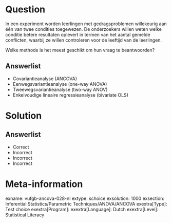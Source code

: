 Question
========

In een experiment worden leerlingen met gedragsproblemen willekeurig aan één van twee condities toegewezen. De onderzoekers willen weten welke conditie betere resultaten oplevert in termen van het aantal gemelde conflicten, waarbij ze willen controleren voor de leeftijd van de leerlingen. 

Welke methode is het meest geschikt om hun vraag te beantwoorden?
  
Answerlist
----------
* Covariantieanalyse (ANCOVA)
* Eenwegsvariantieanalyse (one-way ANOVA)
* Tweewegsvariantieanalyse (two-way ANOV)
* Enkelvoudige lineaire regressieanalyse (bivariate OLS)

Solution
========

Answerlist
----------
* Correct
* Incorrect
* Incorrect
* Incorrect

Meta-information
================
exname: vufgb-ancova-028-nl
extype: schoice
exsolution: 1000
exsection: Inferential Statistics/Parametric Techniques/ANOVA/ANCOVA
exextra[Type]: Test choice
exextra[Program]: 
exextra[Language]: Dutch
exextra[Level]: Statistical Literacy
